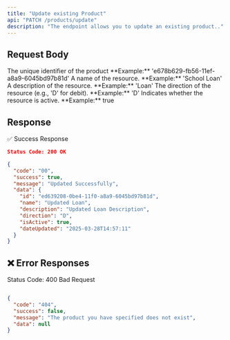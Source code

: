```yaml
---
title: "Update existing Product"
api: "PATCH /products/update"
description: "The endpoint allows you to update an existing product.."
---
```


## Request Body

<ParamField body="id" type="string" required>
	The unique identifier of the product  
	**Example:** 'e678b629-fb56-11ef-a8a9-6045bd97b81d'
</ParamField>

<ParamField body="name" type="string" required>
	A name of the resource.  
	**Example:** 'School Loan'
  </ParamField>

<ParamField body="description" type="string" required>
	A description of the resource.  
	**Example:** 'Loan'
</ParamField>


<ParamField body="direction" type="string" required>
	The direction of the resource (e.g., 'D' for debit).  
	**Example:** 'D'
</ParamField>

<ParamField body="isActive" type="boolean" required>
	Indicates whether the resource is active.  
	**Example:** true
</ParamField>

## Response
✅ Success Response
```json
Status Code: 200 OK

{
  "code": "00",
  "success": true,
  "message": "Updated Successfully",
  "data": {
    "id": "ed639208-0be4-11f0-a8a9-6045bd97b81d",
    "name": "Updated Loan",
    "description": "Updated Loan Description",
    "direction": "D",
    "isActive": true,
    "dateUpdated": "2025-03-28T14:57:11"
  }
}

```

## ❌ Error Responses
Status Code: 400 Bad Request
```json

{
  "code": "404",
  "success": false,
  "message": "The product you have specified does not exist",
  "data": null
}
